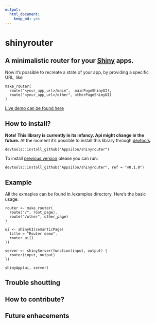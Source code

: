 ```yaml
---
output:
  html_document:
    keep_md: yes
---
```


<link href="http://fonts.googleapis.com/css?family=Lato:300,300italic|Inconsolata" rel="stylesheet" type="text/css">
<link href='docs/style.css' rel='stylesheet' type='text/css'>

shinyrouter
===========

A minimalistic router for your [Shiny](https://shiny.rstudio.com/) apps.
---------------

Now it's possible to recreate a state of your app, by providing a specific URL, like 
```
make_router(
  route("<your_app_url>/main",  mainPageShinyUI),
  route("<your_app_url>/other", otherPageShinyUI)
)
```
<!--
TODO We would like to have a nice graphic explaning routing mechanism
-->
[Live demo can be found here](http://appsilondatascience.com/demos/shinyrouter)

How to install? {.darkslide}
---------------
**Note! This library is currently in its infancy. Api might change in the future.**
At the moment it's possible to install this library through [devtools](https://github.com/hadley/devtools).
```
devtools::install_github("Appsilon/shinyrouter")
```

To install [previous version](https://github.com/Appsilon/shinyrouter/CHANGELOG.md) please you can run:
```
devtools::install_github("Appsilon/shinyrouter", ref = "v0.1.0")
```

Example 
-------
All the exmaples can be found in /examples directory.
Here's the basic usage:
```
router <- make_router(
  route("/", root_page),
  route("/other", other_page)
)

ui <- shinyUI(semanticPage(
  title = "Router demo",
  router_ui()
))

server <- shinyServer(function(input, output) {
  router(input, output)
})

shinyApp(ui, server)
```

Trouble shoutting {.firebrick}
-----------------

How to contribute?
------------------

Future enhacements {.darkorange}
------------------

<!--
1.  What is shinyrouter?
	- What it is?
	- Why it was created? All web frameworks have some routing mechanism
	- Provided by Appsilon
2.  How to install?
	1.  Note! Uder heavy development. Api might change.
	2.  Current version
	3.  Legacy versions
3.  Example
	1.  Routing mechanics
	2.  Link to demu -> goes through appsilon demo apps
4.  Trouble shoutting
	1.  Install specific dependencies version
		1.  Dependencies
			1.  magrittr -> recomended version
			2.  shiny -> recomended version
			3.  shinyjs -> recomended version
			4.  pageJS -> recommended version 1.7.1
5.  How to contribute?
	1.  Bower dependency install to bump page.js version
6.  Future enhacements
	1.  Params handling
	2.  CRAN release
  3. https://shiny.rstudio.com/articles/client-data.html
-->
